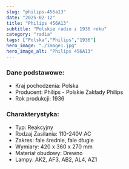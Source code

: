 ```yaml
---
slug: "philips-456a13"
date: "2025-02-12"
title: "Philips 456A13"
subtitle: "Polskie radio z 1936 roku"
category: "radia"
tags: ["Polska","Philips","1936"]
hero_image: "./image1.jpg"
hero_image_alt: "Philips 456A13"
---
```


### Dane podstawowe:

- Kraj pochodzenia: Polska
- Producent: Philips - Polskie Zakłady Philips
- Rok produkcji: 1936

### Charakterystyka:

- Typ: Reakcyjny
- Rodzaj Zasilania: 110-240V AC
- Zakres: fale średnie, fale długie
- Wymiary: 420 x 360 x 270 mm
- Materiał obudowy: Drewno
- Lampy:  AK2, AF3, AB2, AL4, AZ1
